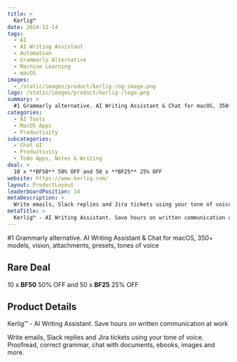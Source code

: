 ```yaml
---
title: >
  Kerlig™
date: 2024-12-14
tags:
  - AI
  - AI Writing Assistant
  - Automation
  - Grammarly Alternative
  - Machine Learning
  - macOS
images:
  - /static/images/product/kerlig-/og-image.png
logo: /static/images/product/kerlig-/logo.png
summary: >
  #1 Grammarly alternative. AI Writing Assistant & Chat for macOS, 350+ models, vision, attachments, presets, tones of voice
categories:
  - AI Tools
  - MacOS Apps
  - Productivity
subcategories:
  - Chat UI
  - Productivity
  - Todo Apps, Notes & Writing
deal: >
  10 x **BF50** 50% OFF and 50 x **BF25** 25% OFF
website: https://www.kerlig.com/
layout: ProductLayout
leaderboardPosition: 14
metaDescription: >
  Write emails, Slack replies and Jira tickets using your tone of voice. Proofread, correct grammar, chat with documents, ebooks, images and more.
metaTitle: >
  Kerlig™ - AI Writing Assistant. Save hours on written communication at work
---
```

#1 Grammarly alternative. AI Writing Assistant & Chat for macOS, 350+ models, vision, attachments, presets, tones of voice

## Rare Deal

10 x **BF50** 50% OFF and 50 x **BF25** 25% OFF

## Product Details

Kerlig™ - AI Writing Assistant. Save hours on written communication at work

Write emails, Slack replies and Jira tickets using your tone of voice. Proofread, correct grammar, chat with documents, ebooks, images and more.
